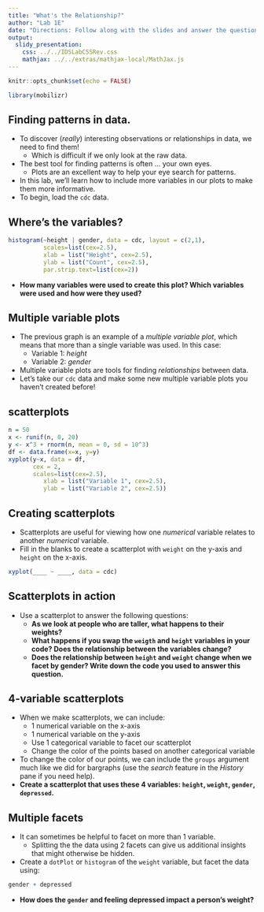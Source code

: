 ```yaml
---
title: "What's the Relationship?"
author: "Lab 1E"
date: "Directions: Follow along with the slides and answer the questions in **red** font in your journal."
output: 
  slidy_presentation: 
    css: ../../IDSLabCSSRev.css
    mathjax: ../../extras/mathjax-local/MathJax.js
---
```


```r
knitr::opts_chunk$set(echo = FALSE)
```

```r
library(mobilizr)
```

## Finding patterns in data.

- To discover (_really_) interesting observations or relationships in data, we need to find them!
    - Which is difficult if we only look at the raw data.
- The best tool for finding patterns is often ... your own eyes.
    - Plots are an excellent way to help your eye search for patterns.
- In this lab, we'll learn how to include more variables in our plots to make them more informative.
- To begin, load the `cdc` data.


## Where's the variables?

```r
histogram(~height | gender, data = cdc, layout = c(2,1),
          scales=list(cex=2.5),
          xlab = list("Height", cex=2.5),
          ylab = list("Count", cex=2.5),
          par.strip.text=list(cex=2))
```

- **How many variables were used to create this plot? Which variables were used and how were they used?**


## Multiple variable plots

- The previous graph is an example of a _multiple variable plot_, which means that more than a single variable was used. In this case:
  - Variable 1: _height_
  - Variable 2: _gender_
- Multiple variable plots are tools for finding _relationships_ between data.
- Let's take our `cdc` data and make some new multiple variable plots you haven't created before!


## scatterplots

```r
n = 50
x <- runif(n, 0, 20)
y <- x^3 + rnorm(n, mean = 0, sd = 10^3)
df <- data.frame(x=x, y=y)
xyplot(y~x, data = df,
       cex = 2,
       scales=list(cex=2.5),
          xlab = list("Variable 1", cex=2.5),
          ylab = list("Variable 2", cex=2.5))
```


## Creating scatterplots

- Scatterplots are useful for viewing how one _numerical_ variable relates to another _numerical_ variable.
- Fill in the blanks to create a scatterplot with `weight` on the y-axis and `height` on the x-axis.
```r
xyplot(____ ~ ____, data = cdc)
```


## Scatterplots in action

- Use a scatterplot to answer the following questions:
    - **As we look at people who are taller, what happens to their weights?**
    - **What happens if you swap the `weigth` and `height` variables in your code? Does the relationship between the variables change?**
    - **Does the relationship between `height` and `weight` change when we facet by gender? Write down the code you used to answer this question.**


## 4-variable scatterplots

- When we make scatterplots, we can include:
    - 1 numerical variable on the x-axis
    - 1 numerical variable on the y-axis
    - Use 1 categorical variable to facet our scatterplot
    - Change the color of the points based on another categorical variable
- To change the color of our points, we can include the `groups` argument  much like we did for bargraphs (use the _search_ feature in the _History_ pane if you need help).
- **Create a scatterplot that uses these 4 variables: `height`, `weight`, `gender`, `depressed`.**


## Multiple facets

- It can sometimes be helpful to facet on more than 1 variable.
    - Splitting the the data using 2 facets can give us additional insights that might otherwise be hidden.
- Create a `dotPlot` or `histogram` of the `weight` variable, but facet the data using:
```r
gender + depressed
```
- **How does the `gender` and feeling depressed impact a person's weight?**

